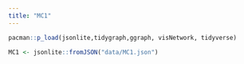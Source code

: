 ```yaml
---
title: "MC1"
---
```


```r
pacman::p_load(jsonlite,tidygraph,ggraph, visNetwork, tidyverse)
```

```r
MC1 <- jsonlite::fromJSON("data/MC1.json")
```
